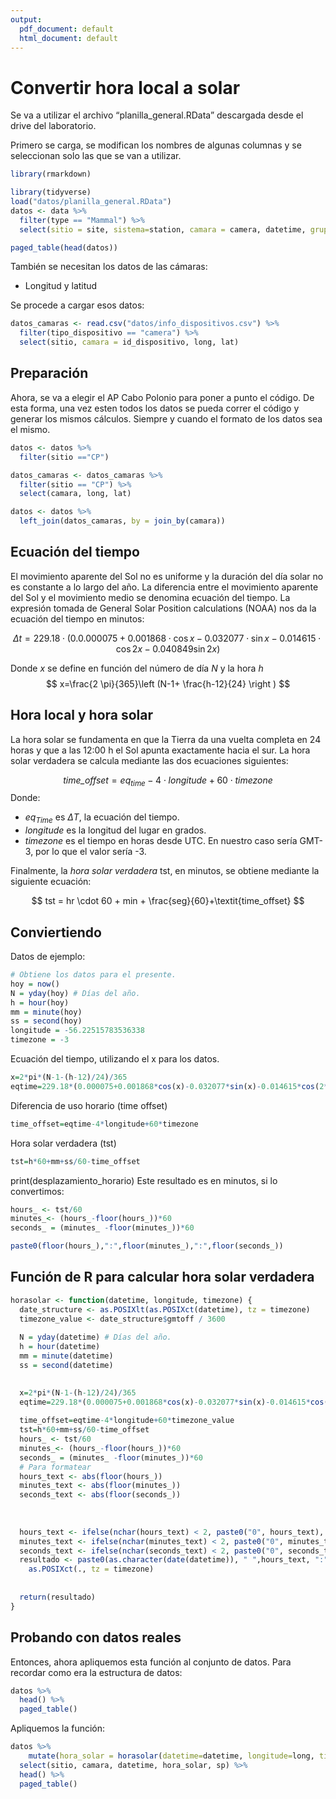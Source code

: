---
output:
  pdf_document: default
  html_document: default
---
# Convertir hora local a solar

Se va a utilizar el archivo "planilla_general.RData" descargada desde el drive del laboratorio.

Primero se carga, se modifican los nombres de algunas columnas y se seleccionan solo las que se van a utilizar.

```{r echo=FALSE}
library(rmarkdown)
```

```{r message=FALSE, warning=FALSE}
library(tidyverse)
load("datos/planilla_general.RData")
datos <- data %>% 
  filter(type == "Mammal") %>% 
  select(sitio = site, sistema=station, camara = camera, datetime, grupo=group, sp=species)

paged_table(head(datos))
```

También se necesitan los datos de las cámaras:

- Longitud y latitud

Se procede a cargar esos datos:

```{r}
datos_camaras <- read.csv("datos/info_dispositivos.csv") %>%
  filter(tipo_dispositivo == "camera") %>% 
  select(sitio, camara = id_dispositivo, long, lat)
```

## Preparación

Ahora, se va a elegir el AP Cabo Polonio para poner a punto el código. De esta forma, una vez esten todos los datos se pueda correr el código y generar los mismos cálculos. Siempre y cuando el formato de los datos sea el mismo.

```{r}
datos <- datos %>% 
  filter(sitio =="CP")

datos_camaras <- datos_camaras %>% 
  filter(sitio == "CP") %>% 
  select(camara, long, lat)
```

```{r}
datos <- datos %>% 
  left_join(datos_camaras, by = join_by(camara))
```

## Ecuación del tiempo

El movimiento aparente del Sol no es uniforme y la duración del día solar no es constante a lo largo del año. La diferencia entre el movimiento aparente del Sol y el movimiento medio se denomina ecuación del tiempo. La expresión tomada de General Solar Position calculations (NOAA) nos da la ecuación del tiempo en minutos:

$$
\Delta t = 229.18 \cdot (0.0.000075 + 0.001868 \cdot \cos{x} - 0.032077 \cdot \sin{x} - 0.014615 \cdot \cos{2x} - 0.040849 \sin{2x})
$$

Donde $x$ se define en función del número de día $N$ y la hora $h$
$$
x=\frac{2 \pi}{365}\left (N-1+ \frac{h-12}{24} \right )
$$

## Hora local y hora solar

La hora solar se fundamenta en que la Tierra da una vuelta completa en 24 horas y que a las 12:00 h el Sol apunta exactamente hacia el sur. La hora solar verdadera se calcula mediante las dos ecuaciones siguientes:

$$
\textit{time_offset} = eq_{time}-4\cdot \textit{longitude}+60\cdot \textit{timezone}
$$
Donde:

- $eq_{Time}$ es $\Delta T$, la ecuación del tiempo.
- $\textit{longitude}$ es la longitud del lugar en grados.
- $\textit{timezone}$ es el tiempo en horas desde UTC. En nuestro caso sería GMT-3, por lo que el valor sería -3.

Finalmente, la _hora solar verdadera_ tst, en minutos, se obtiene mediante la siguiente ecuación:

$$
tst = hr \cdot 60 + min + \frac{seg}{60}+\textit{time_offset}
$$

## Conviertiendo

Datos de ejemplo:
```{r}
# Obtiene los datos para el presente.
hoy = now()
N = yday(hoy) # Días del año.
h = hour(hoy)
mm = minute(hoy)
ss = second(hoy)
longitude = -56.22515783536338
timezone = -3
```

Ecuación del tiempo, utilizando el x para los datos.
```{r}
x=2*pi*(N-1-(h-12)/24)/365
eqtime=229.18*(0.000075+0.001868*cos(x)-0.032077*sin(x)-0.014615*cos(2*x)-0.040849*sin(2*x))
```

Diferencia de uso horario (time offset)
```{r}
time_offset=eqtime-4*longitude+60*timezone
```

Hora solar verdadera (tst)

```{r}
tst=h*60+mm+ss/60-time_offset
```
print(desplazamiento_horario)
Este resultado es en minutos, si lo convertimos:

```{r}
hours_ <- tst/60
minutes_<- (hours_-floor(hours_))*60
seconds_ = (minutes_ -floor(minutes_))*60

paste0(floor(hours_),":",floor(minutes_),":",floor(seconds_))
```

## Función de R para calcular hora solar verdadera

```{r}
horasolar <- function(datetime, longitude, timezone) {
  date_structure <- as.POSIXlt(as.POSIXct(datetime), tz = timezone)
  timezone_value <- date_structure$gmtoff / 3600
  
  N = yday(datetime) # Días del año.
  h = hour(datetime)
  mm = minute(datetime)
  ss = second(datetime)

  
  x=2*pi*(N-1-(h-12)/24)/365
  eqtime=229.18*(0.000075+0.001868*cos(x)-0.032077*sin(x)-0.014615*cos(2*x)-0.040849*sin(2*x))
  
  time_offset=eqtime-4*longitude+60*timezone_value
  tst=h*60+mm+ss/60-time_offset
  hours_ <- tst/60
  minutes_<- (hours_-floor(hours_))*60
  seconds_ = (minutes_ -floor(minutes_))*60
  # Para formatear
  hours_text <- abs(floor(hours_))
  minutes_text <- abs(floor(minutes_))
  seconds_text <- abs(floor(seconds_))
  
  
  
  hours_text <- ifelse(nchar(hours_text) < 2, paste0("0", hours_text), hours_text)
  minutes_text <- ifelse(nchar(minutes_text) < 2, paste0("0", minutes_text), minutes_text)
  seconds_text <- ifelse(nchar(seconds_text) < 2, paste0("0", seconds_text), seconds_text)
  resultado <- paste0(as.character(date(datetime)), " ",hours_text, ":", minutes_text, ":", seconds_text) %>% 
    as.POSIXct(., tz = timezone)
  
    
  return(resultado)
}
```

## Probando con datos reales

Entonces, ahora apliquemos esta función al conjunto de datos. Para recordar como era la estructura de datos:

```{r}
datos %>% 
  head() %>% 
  paged_table()
```
Apliquemos la función:

```{r}
datos %>%
    mutate(hora_solar = horasolar(datetime=datetime, longitude=long, timezone="America/Montevideo")) %>%
  select(sitio, camara, datetime, hora_solar, sp) %>% 
  head() %>% 
  paged_table()
```


